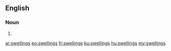 ==English==

===Noun===
{{head|en}}

# {{plural of|swelling}}

[[ar:swellings]]
[[eo:swellings]]
[[fr:swellings]]
[[ku:swellings]]
[[hu:swellings]]
[[my:swellings]]